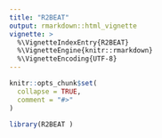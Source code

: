 ```yaml
---
title: "R2BEAT"
output: rmarkdown::html_vignette
vignette: >
  %\VignetteIndexEntry{R2BEAT}
  %\VignetteEngine{knitr::rmarkdown}
  %\VignetteEncoding{UTF-8}
---
```


```r
knitr::opts_chunk$set(
  collapse = TRUE,
  comment = "#>"
)
```

```r
library(R2BEAT )
```

